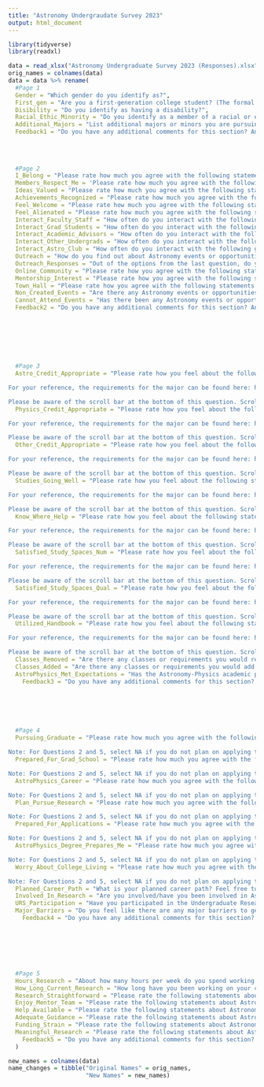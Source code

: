 ```yaml
---
title: "Astronomy Undergraudate Survey 2023"
output: html_document
---
```


```r
library(tidyverse)
library(readxl)
```


```r
data = read_xlsx("Astronomy Undergraduate Survey 2023 (Responses).xlsx")
orig_names = colnames(data)
data = data %>% rename(
  #Page 1
  Gender = "Which gender do you identify as?",
  First_gen = "Are you a first-generation college student? (The formal definition of a first-generation college student is a student whose parents did not complete a four-year college degree)",
  Disibility = "Do you identify as having a disability?",
  Racial_Ethic_Minority = "Do you identify as a member of a racial or ethnic minority group?",
  Additional_Majors = "List additional majors or minors you are pursuing:",
  Feedback1 = "Do you have any additional comments for this section? Any additional information or feedback is appreciated....8",
  
  
  
  
  #Page 2
  I_Belong = "Please rate how much you agree with the following statements about how you are treated in the Astronomy Department: [I belong in the Astronomy Department]",
  Members_Respect_Me = 'Please rate how much you agree with the following statements about how you are treated in the Astronomy Department: [Members in the Astronomy Department respect me]',
  Ideas_Valued = "Please rate how much you agree with the following statements about how you are treated in the Astronomy Department: [My ideas are valued by members of the Astronomy Department]",
  Achievements_Recognized = "Please rate how much you agree with the following statements about how you are treated in the Astronomy Department: [People in the Astronomy Department recognize my achievements ]",
  Feel_Welcome = "Please rate how much you agree with the following statements about how you are treated in the Astronomy Department: [I feel welcome to Astronomy Department events]", 
  Feel_Alienated = "Please rate how much you agree with the following statements about how you are treated in the Astronomy Department: [I feel alienated from the Astronomy Department]", 
  Interact_Faculty_Staff = "How often do you interact with the following groups outside of class? [Astronomy Faculty / Staff (professors, scientists, administration, etc)]", 
  Interact_Grad_Students = "How often do you interact with the following groups outside of class? [Astronomy Graduate students]",
  Interact_Academic_Advisors = "How often do you interact with the following groups outside of class? [Academic Advisors]",
  Interact_Other_Undergrads = "How often do you interact with the following groups outside of class? [Other Undergraduates]", 
  Interact_Astro_Club = "How often do you interact with the following groups outside of class? [Astronomy Club]", 
  Outreach = "How do you find out about Astronomy events or opportunities?",
  Outreach_Responses = "Out of the options from the last question, do you have any that you prefer? Feel free to elaborate.",
  Online_Community = "Please rate how you agree with the following statements about proposed ideas in the Astronomy Department [I would benefit from and join a moderated online community for Astronomy Undergraduates (Discord, Slack, Google Group, etc)]",
  Mentorship_Interest = "Please rate how you agree with the following statements about proposed ideas in the Astronomy Department [I am interested in a program for mentoring recently declared undergraduate Astronomy-Physics students]",
  Town_Hall = "Please rate how you agree with the following statements about proposed ideas in the Astronomy Department [I would participate in an Astronomy Undergraduate Town Hall to discuss improvements within the department with faculty and advisors]",
  Non_Created_Events = "Are there any Astronomy events or opportunities that you would like to attend that have not been created?",
  Cannot_Attend_Events = "Has there been any Astronomy events or opportunities that you have wanted to participate in, but have not been able to? Feel free to elaborate on the reasons why (schedule conflict, social climate issue, etc.).",
  Feedback2 = "Do you have any additional comments for this section? Any additional information or feedback is appreciated....27",
  
  
  
  
  
  
  
  #Page 3
  Astro_Credit_Appropriate = "Please rate how you feel about the following statements related to the Astronomy-Physics academic experience. 

For your reference, the requirements for the major can be found here: https://guide.wisc.edu/undergraduate/letters-science/astronomy/astronomy-physics-bs/#requirementstext

Please be aware of the scroll bar at the bottom of this question. Scroll to see all answer options. [The number of Astronomy credits/classes is appropriate for the major]",
  Physics_Credit_Appropriate = "Please rate how you feel about the following statements related to the Astronomy-Physics academic experience. 

For your reference, the requirements for the major can be found here: https://guide.wisc.edu/undergraduate/letters-science/astronomy/astronomy-physics-bs/#requirementstext

Please be aware of the scroll bar at the bottom of this question. Scroll to see all answer options. [The number of Physics credits/classes is appropriate for the major]",
  Other_Credit_Appropriate = "Please rate how you feel about the following statements related to the Astronomy-Physics academic experience. 

For your reference, the requirements for the major can be found here: https://guide.wisc.edu/undergraduate/letters-science/astronomy/astronomy-physics-bs/#requirementstext

Please be aware of the scroll bar at the bottom of this question. Scroll to see all answer options. [The number of other credits/classes (math, computer science, etc.) is appropriate for the major]",
  Studies_Going_Well = "Please rate how you feel about the following statements related to the Astronomy-Physics academic experience. 

For your reference, the requirements for the major can be found here: https://guide.wisc.edu/undergraduate/letters-science/astronomy/astronomy-physics-bs/#requirementstext

Please be aware of the scroll bar at the bottom of this question. Scroll to see all answer options. [I am doing well in my studies]",
  Know_Where_Help = "Please rate how you feel about the following statements related to the Astronomy-Physics academic experience. 

For your reference, the requirements for the major can be found here: https://guide.wisc.edu/undergraduate/letters-science/astronomy/astronomy-physics-bs/#requirementstext

Please be aware of the scroll bar at the bottom of this question. Scroll to see all answer options. [I know where to get help in my classes if/when I need it]",
  Satisfied_Study_Spaces_Num = "Please rate how you feel about the following statements related to the Astronomy-Physics academic experience. 

For your reference, the requirements for the major can be found here: https://guide.wisc.edu/undergraduate/letters-science/astronomy/astronomy-physics-bs/#requirementstext

Please be aware of the scroll bar at the bottom of this question. Scroll to see all answer options. [I am satisfied with the number of study spaces for Astronomy students]",
  Satisfied_Study_Spaces_Qual = "Please rate how you feel about the following statements related to the Astronomy-Physics academic experience. 

For your reference, the requirements for the major can be found here: https://guide.wisc.edu/undergraduate/letters-science/astronomy/astronomy-physics-bs/#requirementstext

Please be aware of the scroll bar at the bottom of this question. Scroll to see all answer options. [I am satisfied with the quality of the study spaces for Astronomy students]",
  Utilized_Handbook = "Please rate how you feel about the following statements related to the Astronomy-Physics academic experience. 

For your reference, the requirements for the major can be found here: https://guide.wisc.edu/undergraduate/letters-science/astronomy/astronomy-physics-bs/#requirementstext

Please be aware of the scroll bar at the bottom of this question. Scroll to see all answer options. [I have utilized the Astronomy-Physics Undergrad Handbook (such as the resource at https://docs.google.com/document/d/1JZuQKvu5Dsk0FwS9rAd9vmvEWidWGXTM/)]",
  Classes_Removed = "Are there any classes or requirements you would remove from the major?",
  Classes_Added = "Are there any classes or requirements you would add to the major?",
  AstroPhysics_Met_Expectations = "Has the Astronomy-Physics academic program met your expectations? Feel free to elaborate.",
    Feedback3 = "Do you have any additional comments for this section? Any additional information or feedback is appreciated....39",
  





  #Page 4
  Pursuing_Graduate = "Please rate how much you agree with the following statements about your career and plans beyond university. 

Note: For Questions 2 and 5, select NA if you do not plan on applying to the programs in the previous question. [I am planning on pursuing a Graduate degree in Astronomy or Physics]",
  Prepared_For_Grad_School = "Please rate how much you agree with the following statements about your career and plans beyond university. 

Note: For Questions 2 and 5, select NA if you do not plan on applying to the programs in the previous question. [...I am prepared and have the resources for Graduate school applications ]",
  AstroPhysics_Career = "Please rate how much you agree with the following statements about your career and plans beyond university. 

Note: For Questions 2 and 5, select NA if you do not plan on applying to the programs in the previous question. [I am planning on pursuing a career in Astrophysics]",
  Plan_Pursue_Research = "Please rate how much you agree with the following statements about your career and plans beyond university. 

Note: For Questions 2 and 5, select NA if you do not plan on applying to the programs in the previous question. [I am planning on pursuing an REU, internship, or other research program outside of UW-Madison]",
  Prepared_For_Applications = "Please rate how much you agree with the following statements about your career and plans beyond university. 

Note: For Questions 2 and 5, select NA if you do not plan on applying to the programs in the previous question. [...I am prepared and have the resources for these applications]",
  AstroPhysics_Degree_Prepares_Me = "Please rate how much you agree with the following statements about your career and plans beyond university. 

Note: For Questions 2 and 5, select NA if you do not plan on applying to the programs in the previous question. [My Astronomy-Physics degree is preparing me to succeed in my plans after university]",
  Worry_About_College_Living = "Please rate how much you agree with the following statements about your career and plans beyond university. 

Note: For Questions 2 and 5, select NA if you do not plan on applying to the programs in the previous question. [I worry often about paying for college or other living expenses]",
  Planned_Career_Path = "What is your planned career path? Feel free to elaborate on what your plans after university are.",
  Involved_In_Research = "Are you involved/have you been involved in Astronomy or Physics research at UW-Madison?",
  URS_Participation = "Have you participated in the Undergraduate Research Scholars (URS) program for Astronomy research?",
  Major_Barriers = "Do you feel like there are any major barriers to getting into or completing the Astronomy opportunities (such as research, volunteer work, etc.) you wish to participate in? These barriers could be curricular or extra-curricular.",
    Feedback4 = "Do you have any additional comments for this section? Any additional information or feedback is appreciated....51",







  #Page 5
  Hours_Research = "About how many hours per week do you spend working on research?",
  How_Long_Current_Research = "How long have you been working on your current research?",
  Research_Straightforward = "Please rate the following statements about Astronomy/Physics Research at UW-Madison [It was straightforward to find a project and get started with research]",
  Enjoy_Mentor_Team = "Please rate the following statements about Astronomy/Physics Research at UW-Madison [I enjoy working with my research mentor and/or team]",
  Help_Available = "Please rate the following statements about Astronomy/Physics Research at UW-Madison [Help is available when I have a problem with my research]",
  Adequate_Guidance = "Please rate the following statements about Astronomy/Physics Research at UW-Madison [I receive adequate guidance from my mentor]",
  Funding_Strain = "Please rate the following statements about Astronomy/Physics Research at UW-Madison [Funding has placed a strain on my ability to conduct research]",
  Meaningful_Research = "Please rate the following statements about Astronomy/Physics Research at UW-Madison [My research feels meaningful to developing my career and expanding my astronomical knowledge]",
    Feedback5 = "Do you have any additional comments for this section? Any additional information or feedback is appreciated....60"  
  )

new_names = colnames(data)
name_changes = tibble("Original Names" = orig_names, 
                      "New Names" = new_names)
```























